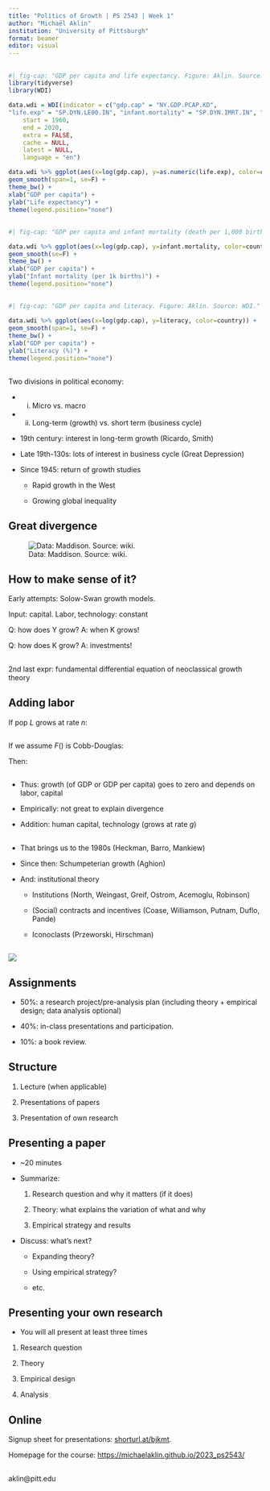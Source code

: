 ```yaml
---
title: "Politics of Growth | PS 2543 | Week 1"
author: "Michaël Aklin"
institution: "University of Pittsburgh"
format: beamer
editor: visual
---
```


##

\begin{center}
Why are we interested in growth?
\end{center}

##

```r
#| fig-cap: "GDP per capita and life expectancy. Figure: Aklin. Source: WDI."
library(tidyverse)
library(WDI)

data.wdi = WDI(indicator = c("gdp.cap" = "NY.GDP.PCAP.KD",
"life.exp" = "SP.DYN.LE00.IN", "infant.mortality" = "SP.DYN.IMRT.IN", "literacy"="SE.ADT.1524.LT.ZS"),
    start = 1960,
    end = 2020,
    extra = FALSE,
    cache = NULL,
    latest = NULL,
    language = "en")

data.wdi %>% ggplot(aes(x=log(gdp.cap), y=as.numeric(life.exp), color=country)) + 
geom_smooth(span=1, se=F) +
theme_bw() +
xlab("GDP per capita") +
ylab("Life expectancy") +
theme(legend.position="none")

```


##

```r
#| fig-cap: "GDP per capita and infant mortality (death per 1,000 births). Figure: Aklin. Source: WDI."

data.wdi %>% ggplot(aes(x=log(gdp.cap), y=infant.mortality, color=country)) + 
geom_smooth(se=F) +
theme_bw() +
xlab("GDP per capita") +
ylab("Infant mortality (per 1k births)") +
theme(legend.position="none")

```


##

```r
#| fig-cap: "GDP per capita and literacy. Figure: Aklin. Source: WDI."

data.wdi %>% ggplot(aes(x=log(gdp.cap), y=literacy, color=country)) + 
geom_smooth(span=1, se=F) +
theme_bw() +
xlab("GDP per capita") +
ylab("Literacy (%)") +
theme(legend.position="none")

```

##

Two divisions in political economy:

- (i) Micro vs. macro

- (ii) Long-term (growth) vs. short term (business cycle)

- 19th century: interest in long-term growth (Ricardo, Smith)

- Late 19th-130s: lots of interest in business cycle (Great Depression)

- Since 1945: return of growth studies

    - Rapid growth in the West
    
    - Growing global inequality
    
## Great divergence

![Data: Maddison. Source: wiki.](./materials/1920px-Maddison_GDP_per_capita_1500-1950.png)

## How to make sense of it?

Early attempts: Solow-Swan growth models. 

Input: capital. Labor, technology: constant

\begin{align*}
Y &= F(K) & F\equiv\mbox{prod function} \\
F'(K) &> 0 & \mbox{Inada assumptions}\\
F''(K) &< 0
\end{align*}

Q: how does Y grow? A: when K grows!

Q: how does K grow? A: investments! 

##

\begin{align*}
\frac{\partial K}{\partial t} &\equiv \dot{K} = I \\
&= sY - \delta K \\
&= sF(K) - \delta K \\
K^* &\rightarrow sF(K) - \delta K = 0
\end{align*}

2nd last expr: fundamental differential equation of neoclassical growth theory

## Adding labor

\begin{align*}
Y &= F(K, L) \\
F(\lambda K, \lambda L) &= \lambda F(K,L) & \mbox{constant ret scale} \\
\end{align*}

If pop $L$ grows at rate $n$:
\begin{align*}
y &\equiv \frac{Y}{L}  \\
&= \frac{F(K,L)}{L}  \\
&= F(K/L, 1) \\
&\equiv f(k)
\end{align*}

## 

If we assume $F()$ is Cobb-Douglas:
\begin{align*}
Y &= K^\alpha L^{1-\alpha} & 0<\alpha<1 \\
y &= k^\alpha
\end{align*}

Then:
\begin{align*}
\dot{k} = sf(k) - (\delta+n)k
\end{align*}

##

- Thus: growth (of GDP or GDP per capita) goes to zero and depends on labor, capital

- Empirically: not great to explain divergence

- Addition: human capital, technology (grows at rate $g$)

\begin{align*}
Y &= (AL)^{1-\alpha} K^\alpha \\
\dot{k} &= sk^\alpha - (n+g+\delta)k
\end{align*}

## 

- That brings us to the 1980s (Heckman, Barro, Mankiew)

- Since then: Schumpeterian growth (Aghion)

- And: institutional theory

    - Institutions (North, Weingast, Greif, Ostrom, Acemoglu, Robinson)
    
    - (Social) contracts and incentives (Coase, Williamson, Putnam, Duflo, Pande)
    
    - Iconoclasts (Przeworski, Hirschman)

##

![](../frame.png)

## Assignments

- 50%: a research project/pre-analysis plan (including theory + empirical design; data analysis optional) 

- 40%: in-class presentations and participation. 

- 10%: a book review. 

## Structure

1. Lecture (when applicable)

2. Presentations of papers

3. Presentation of own research

## Presenting a paper

- ~20 minutes

- Summarize:

    1. Research question and why it matters (if it does)
    
    2. Theory: what explains the variation of what and why
    
    3. Empirical strategy and results
    
- Discuss: what's next?

    - Expanding theory?
    
    - Using empirical strategy?
    
    - etc.


## Presenting your own research

- You will all present at least three times

1. Research question

2. Theory

3. Empirical design

4. Analysis

## Online

Signup sheet for presentations: [shorturl.at/bjkmt](shorturl.at/bjkmt).

Homepage for the course: [https://michaelaklin.github.io/2023_ps2543/](https://michaelaklin.github.io/2023_ps2543/)


##

\begin{center}
Questions?
\end{center}

\bigskip

\bigskip

aklin@pitt.edu
